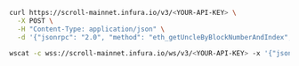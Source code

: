 
<Tabs>
  <TabItem value="curl">

  ```bash
  curl https://scroll-mainnet.infura.io/v3/<YOUR-API-KEY> \
    -X POST \
    -H "Content-Type: application/json" \
    -d '{"jsonrpc": "2.0", "method": "eth_getUncleByBlockNumberAndIndex", "params": ["0x29c","0x0"], "id": 1}'
  ```

  </TabItem>
    <TabItem value="WSS">

  ```bash
  wscat -c wss://scroll-mainnet.infura.io/ws/v3/<YOUR-API-KEY> -x '{"jsonrpc": "2.0", "method": "eth_getUncleByBlockNumberAndIndex", "params": ["0x29c","0x0"], "id": 1}'
  ```

  </TabItem>
</Tabs>

